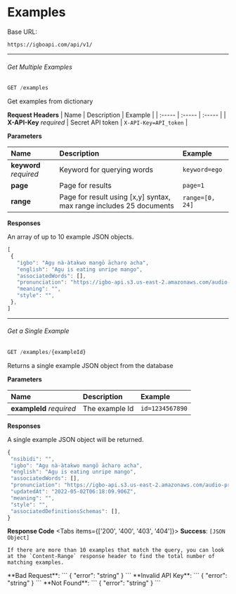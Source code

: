
# Examples

Base URL:
```
https://igboapi.com/api/v1/
```

***

###### Get Multiple Examples

```js
GET /examples
```
Get examples from dictionary

 **Request Headers**
| Name   | Description | Example |
| :----- | :----- | :----- |
| **X-API-Key** *required* | Secret API token | `X-API-Key=API_token` |

 **Parameters**

| Name   | Description | Example |
| :----- | :----- | :----- |
| **keyword** *required* | Keyword for querying words |  `keyword=ego` |
| **page** | Page for results | `page=1` |
| **range** | Page for result using [x,y] syntax, max range includes 25 documents | `range=[0, 24]` |

 **Responses**

 An array of up to 10 example JSON objects.

 ```js
[
  {
    "igbo": "Agụ nà-àtakwo mangō ācharọ acha",
    "english": "Agụ is eating unripe mango",
    "associatedWords": [],
    "pronunciation": "https://igbo-api.s3.us-east-2.amazonaws.com/audio-pronunciations/620c4c01ebaecf171e074c89.webm",
    "meaning": "",
    "style": "",
  },
]
 ```

 ***

 ###### Get a Single Example


```js
GET /examples/{exampleId}
```
Returns a single example JSON object from the database

 **Parameters**

| Name   | Description | Example |
| :----- | :----- | :----- |
| **exampleId** *required* | The example Id | `id=1234567890` |

 **Responses**

A single example JSON object will be returned.

 ```js
{
  "nsibidi": "",
  "igbo": "Agụ nà-àtakwo mangō ācharọ acha",
  "english": "Agụ is eating unripe mango",
  "associatedWords": [],
  "pronunciation": "https://igbo-api.s3.us-east-2.amazonaws.com/audio-pronunciations/620c4c01ebaecf171e074c89.webm",
  "updatedAt": "2022-05-02T06:18:09.906Z",
  "meaning": "",
  "style": "",
  "associatedDefinitionsSchemas": [],
}
 ```

  **Response Code**
<Tabs items={['200', '400', '403', '404']}>
  <Tab>
    **Success**:
    ```
    [JSON Object]
    ```

    If there are more than 10 examples that match the query, you can look at the `Content-Range` response header to find the total number of matching examples.
  </Tab>
  <Tab>
    **Bad Request**:
   ```
    { "error": "string" }
   ```
  </Tab>
  <Tab>
      **Invalid API Key**:
   ```
    { "error": "string" }
   ```
  </Tab>
  <Tab>
       **Not Found**:
   ```
    { "error": "string" }
   ```
  </Tab>
</Tabs>